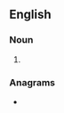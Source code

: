 ==English==

===Noun===
{{head|en|noun form}}

# {{plural of|Calgarian|lang=en}}

===Anagrams===
* {{anagrams|en|a=aaacgilnrs|Langaricas}}